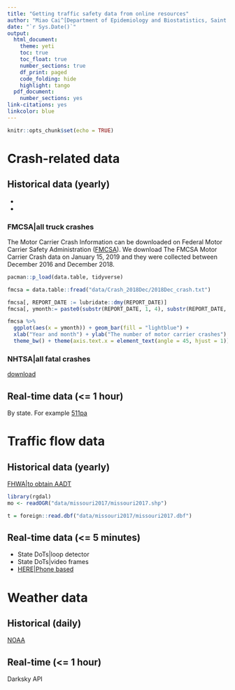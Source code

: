 ```yaml
---
title: "Getting traffic safety data from online resources"
author: "Miao Cai^[Department of Epidemiology and Biostatistics, Saint Louis University. Email address [miao.cai@slu.edu](miao.cai@slu.edu)]"
date: "`r Sys.Date()`"
output:
  html_document:
    theme: yeti
    toc: true
    toc_float: true
    number_sections: true
    df_print: paged
    code_folding: hide
    highlight: tango
  pdf_document:
    number_sections: yes
link-citations: yes
linkcolor: blue
---
```


```r
knitr::opts_chunk$set(echo = TRUE)
```

# Crash-related data

## Historical data (yearly)

- 
- 

### FMCSA|all truck crashes

The Motor Carrier Crash Information can be downloaded on Federal Motor Carrier Safety Administration ([FMCSA](https://ai.fmcsa.dot.gov/SMS/Tools/Downloads.aspx)). We download The FMCSA  Motor Carrier Crash data on January 15, 2019 and they were collected between December 2016 and December 2018.

```r
pacman::p_load(data.table, tidyverse)

fmcsa = data.table::fread("data/Crash_2018Dec/2018Dec_crash.txt")

fmcsa[, REPORT_DATE := lubridate::dmy(REPORT_DATE)]
fmcsa[, ymonth:= paste0(substr(REPORT_DATE, 1, 4), substr(REPORT_DATE, 6, 7))]

fmcsa %>% 
  ggplot(aes(x = ymonth)) + geom_bar(fill = "lightblue") + 
  xlab("Year and month") + ylab("The number of motor carrier crashes")
  theme_bw() + theme(axis.text.x = element_text(angle = 45, hjust = 1))
```



### NHTSA|all fatal crashes

[download](ftp://ftp.nhtsa.dot.gov/fars/)




## Real-time data (<= 1 hour)

By state. For example [511pa](https://www.511pa.com/)









# Traffic flow data

## Historical data (yearly)

[FHWA|to obtain AADT](https://www.fhwa.dot.gov/policyinformation/hpms/shapefiles.cfm)

```r
library(rgdal)
mo <- readOGR("data/missouri2017/missouri2017.shp")

t = foreign::read.dbf("data/missouri2017/missouri2017.dbf")
```


## Real-time data (<= 5 minutes)

- State DoTs|loop detector
- State DoTs|video frames
- [HERE|Phone based](https://developer.here.com/documentation/traffic/topics_v6.1/flow.html)










# Weather data

## Historical (daily)

[NOAA]()

## Real-time (<= 1 hour)



Darksky API





















